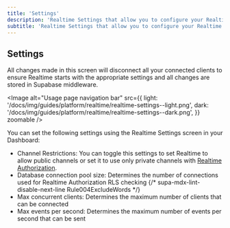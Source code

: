 ```yaml
---
title: 'Settings'
description: 'Realtime Settings that allow you to configure your Realtime usage.'
subtitle: 'Realtime Settings that allow you to configure your Realtime usage.'
---
```


## Settings

<Admonition type="caution">

All changes made in this screen will disconnect all your connected clients to ensure Realtime starts with the appropriate settings and all changes are stored in Supabase middleware.

</Admonition>

<Image
  alt="Usage page navigation bar"
  src={{
    light: '/docs/img/guides/platform/realtime/realtime-settings--light.png',
    dark: '/docs/img/guides/platform/realtime/realtime-settings--dark.png',
  }}
  zoomable
/>

You can set the following settings using the Realtime Settings screen in your Dashboard:

- Channel Restrictions: You can toggle this settings to set Realtime to allow public channels or set it to use only private channels with [Realtime Authorization](/docs/guides/realtime/authorization).
- Database connection pool size: Determines the number of connections used for Realtime Authorization RLS checking
  {/* supa-mdx-lint-disable-next-line Rule004ExcludeWords */}
- Max concurrent clients: Determines the maximum number of clients that can be connected
- Max events per second: Determines the maximum number of events per second that can be sent
